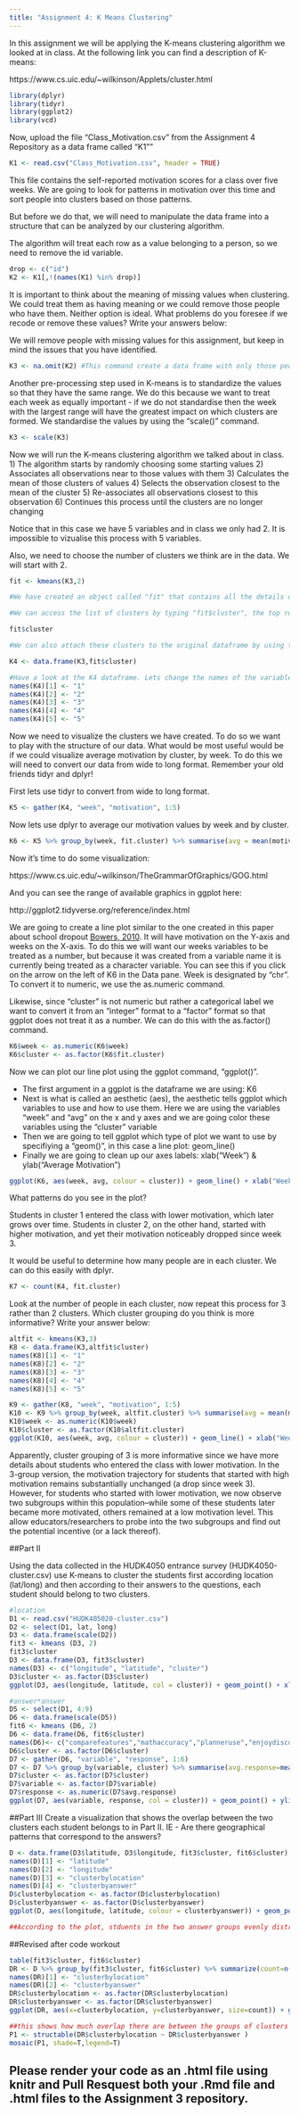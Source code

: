 ```yaml
---
title: "Assignment 4: K Means Clustering"
---
```


In this assignment we will be applying the K-means clustering algorithm we looked at in class. At the following link you can find a description of K-means:

https://www.cs.uic.edu/~wilkinson/Applets/cluster.html


```r
library(dplyr)
library(tidyr)
library(ggplot2)
library(vcd)
```

Now, upload the file "Class_Motivation.csv" from the Assignment 4 Repository as a data frame called "K1""
```r

K1 <- read.csv("Class_Motivation.csv", header = TRUE)

```

This file contains the self-reported motivation scores for a class over five weeks. We are going to look for patterns in motivation over this time and sort people into clusters based on those patterns.

But before we do that, we will need to manipulate the data frame into a structure that can be analyzed by our clustering algorithm.

The algorithm will treat each row as a value belonging to a person, so we need to remove the id variable.

```r
drop <- c("id")
K2 <- K1[,!(names(K1) %in% drop)]
```

It is important to think about the meaning of missing values when clustering. We could treat them as having meaning or we could remove those people who have them. Neither option is ideal. What problems do you foresee if we recode or remove these values? Write your answers below:



We will remove people with missing values for this assignment, but keep in mind the issues that you have identified.


```r

K3 <- na.omit(K2) #This command create a data frame with only those people with no missing values. It "omits" all rows with missing values, also known as a "listwise deletion". EG - It runs down the list deleting rows as it goes.

```

Another pre-processing step used in K-means is to standardize the values so that they have the same range. We do this because we want to treat each week as equally important - if we do not standardise then the week with the largest range will have the greatest impact on which clusters are formed. We standardise the values by using the "scale()" command.

```r

K3 <- scale(K3)

```


Now we will run the K-means clustering algorithm we talked about in class. 
1) The algorithm starts by randomly choosing some starting values 
2) Associates all observations near to those values with them
3) Calculates the mean of those clusters of values
4) Selects the observation closest to the mean of the cluster
5) Re-associates all observations closest to this observation
6) Continues this process until the clusters are no longer changing

Notice that in this case we have 5 variables and in class we only had 2. It is impossible to vizualise this process with 5 variables.

Also, we need to choose the number of clusters we think are in the data. We will start with 2.

```r

fit <- kmeans(K3,2)

#We have created an object called "fit" that contains all the details of our clustering including which observations belong to each cluster.

#We can access the list of clusters by typing "fit$cluster", the top row corresponds to the original order the rows were in. Notice we have deleted some rows.

fit$cluster

#We can also attach these clusters to the original dataframe by using the "data.frame" command to create a new data frame called K4.

K4 <- data.frame(K3,fit$cluster)

#Have a look at the K4 dataframe. Lets change the names of the variables to make it more convenient with the names() command.
names(K4)[1] <- "1"
names(K4)[2] <- "2"
names(K4)[3] <- "3"
names(K4)[4] <- "4"
names(K4)[5] <- "5"


```

Now we need to visualize the clusters we have created. To do so we want to play with the structure of our data. What would be most useful would be if we could visualize average motivation by cluster, by week. To do this we will need to convert our data from wide to long format. Remember your old friends tidyr and dplyr!

First lets use tidyr to convert from wide to long format.
```r
K5 <- gather(K4, "week", "motivation", 1:5)
```

Now lets use dplyr to average our motivation values by week and by cluster.

```r
K6 <- K5 %>% group_by(week, fit.cluster) %>% summarise(avg = mean(motivation))

```

Now it's time to do some visualization: 

https://www.cs.uic.edu/~wilkinson/TheGrammarOfGraphics/GOG.html

And you can see the range of available graphics in ggplot here:

http://ggplot2.tidyverse.org/reference/index.html

We are going to create a line plot similar to the one created in this paper about school dropout [Bowers, 2010](http://pareonline.net/pdf/v15n7.pdf). It will have motivation on the Y-axis and weeks on the X-axis. To do this we will want our weeks variables to be treated as a number, but because it was created from a variable name it is currently being treated as a character variable. You can see this if you click on the arrow on the left of K6 in the Data pane. Week is designated by "chr". To convert it to numeric, we use the as.numeric command. 

Likewise, since "cluster" is not numeric but rather a categorical label we want to convert it from an "integer" format to a "factor" format so that ggplot does not treat it as a number. We can do this with the as.factor() command.

```r
K6$week <- as.numeric(K6$week)
K6$cluster <- as.factor(K6$fit.cluster)

```

Now we can plot our line plot using the ggplot command, "ggplot()".

- The first argument in a ggplot is the dataframe we are using: K6
- Next is what is called an aesthetic (aes), the aesthetic tells ggplot which variables to use and how to use them. Here we are using the variables "week" and "avg" on the x and y axes and we are going color these variables using the "cluster" variable
- Then we are going to tell ggplot which type of plot we want to use by specifiying a "geom()", in this case a line plot: geom_line()
- Finally we are going to clean up our axes labels: xlab("Week") & ylab("Average Motivation")

```r
ggplot(K6, aes(week, avg, colour = cluster)) + geom_line() + xlab("Week") + ylab("Average Motivation")
```

What patterns do you see in the plot?

Students in cluster 1 entered the class with lower motivation, which later grows over time. Students in cluster 2, on the other hand, started with higher motivation, and yet their motivation noticeably dropped since week 3.

It would be useful to determine how many people are in each cluster. We can do this easily with dplyr.

```r
K7 <- count(K4, fit.cluster)
```

Look at the number of people in each cluster, now repeat this process for 3 rather than 2 clusters. Which cluster grouping do you think is more informative? Write your answer below:

```r
altfit <- kmeans(K3,3)
K8 <- data.frame(K3,altfit$cluster)
names(K8)[1] <- "1"
names(K8)[2] <- "2"
names(K8)[3] <- "3"
names(K8)[4] <- "4"
names(K8)[5] <- "5"

K9 <- gather(K8, "week", "motivation", 1:5)
K10 <- K9 %>% group_by(week, altfit.cluster) %>% summarise(avg = mean(motivation))
K10$week <- as.numeric(K10$week)
K10$cluster <- as.factor(K10$altfit.cluster)
ggplot(K10, aes(week, avg, colour = cluster)) + geom_line() + xlab("Week") + ylab("Average Motivation")

```

Apparently,  cluster grouping of 3 is more informative since we have more details about students who entered the class with lower motivation. In the 3-group version, the motivation trajectory for students that started with high motivation remains substantially unchanged (a drop since week 3). However, for students who started with lower motivation, we now observe two subgroups within this population--while some of these students later became more motivated, others remained at a low motivation level. This allow educators/researchers to probe into the two subgroups and find out the potential incentive (or a lack thereof).

##Part II

Using the data collected in the HUDK4050 entrance survey (HUDK4050-cluster.csv) use K-means to cluster the students first according location (lat/long) and then according to their answers to the questions, each student should belong to two clusters.
```r
#location
D1 <- read.csv("HUDK405020-cluster.csv")
D2 <- select(D1, lat, long)
D3 <- data.frame(scale(D2))
fit3 <- kmeans (D3, 2)
fit3$cluster
D3 <- data.frame(D3, fit3$cluster)
names(D3) <- c("longitude", "latitude", "cluster")
D3$cluster <- as.factor(D3$cluster)
ggplot(D3, aes(longitude, latitude, col = cluster)) + geom_point() + xlab("Longitude") + ylab("Latitude")

#answer*answer
D5 <- select(D1, 4:9)
D6 <- data.frame(scale(D5))
fit6 <- kmeans (D6, 2)
D6 <- data.frame(D6, fit6$cluster)
names(D6)<- c("comparefeatures","mathaccuracy","planneruse","enjoydiscussion","enjoygroup","meetdeadline","cluster")
D6$cluster <- as.factor(D6$cluster)
D7 <- gather(D6, "variable", "response", 1:6)
D7 <- D7 %>% group_by(variable, cluster) %>% summarise(avg.response=mean(response))
D7$cluster <- as.factor(D7$cluster)
D7$variable <- as.factor(D7$variable)
D7$response <- as.numeric(D7$avg.response)
ggplot(D7, aes(variable, response, col = cluster)) + geom_point() + ylim(-1,1) + xlab("Variables") + ylab("Response")
```



##Part III 
Create a visualization that shows the overlap between the two clusters each student belongs to in Part II. IE - Are there geographical patterns that correspond to the answers?

```r
D <- data.frame(D3$latitude, D3$longitude, fit3$cluster, fit6$cluster)
names(D)[1] <- "latitude"
names(D)[2] <- "longitude"
names(D)[3] <- "clusterbylocation"
names(D)[4] <- "clusterbyanswer"
D$clusterbylocation <- as.factor(D$clusterbylocation)
D$clusterbyanswer <- as.factor(D$clusterbyanswer)
ggplot(D, aes(longitude, latitude, colour = clusterbyanswer)) + geom_point()+ xlab("Longitude") + ylab("Latitude")

##According to the plot, stduents in the two answer groups evenly distribute across locations.

```

##Revised after code workout
```r
table(fit3$cluster, fit6$cluster)
DR <- D %>% group_by(fit3$cluster, fit6$cluster) %>% summarize(count=n())
names(DR)[1] <- "clusterbylocation"
names(DR)[2] <- "clusterbyanswer"
DR$clusterbylocation <- as.factor(DR$clusterbylocation)
DR$clusterbyanswer <- as.factor(DR$clusterbyanswer)
ggplot(DR, aes(x=clusterbylocation, y=clusterbyanswer, size=count)) + geom_point()

##this shows how much overlap there are between the groups of clusters
P1 <- structable(DR$clusterbylocation ~ DR$clusterbyanswer )
mosaic(P1, shade=T,legend=T)

```





## Please render your code as an .html file using knitr and Pull Resquest both your .Rmd file and .html files to the Assignment 3 repository.

